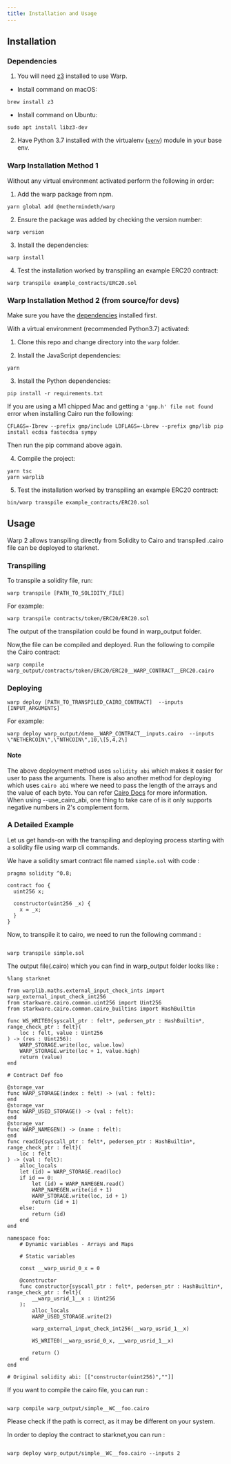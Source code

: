 ```yaml
---
title: Installation and Usage
---
```


## Installation

### Dependencies

1. You will need [z3](https://github.com/Z3Prover/z3) installed to use Warp.

- Install command on macOS:

```
brew install z3
```

- Install command on Ubuntu:

```
sudo apt install libz3-dev
```

2. Have Python 3.7 installed with the virtualenv ([`venv`](https://docs.python.org/3/library/venv.html)) module in your base env.

### Warp Installation Method 1

Without any virtual environment activated perform the following in order:

1. Add the warp package from npm.

```
yarn global add @nethermindeth/warp
```

2. Ensure the package was added by checking the version number:

```
warp version
```

3. Install the dependencies:

```
warp install
```

4. Test the installation worked by transpiling an example ERC20 contract:

```
warp transpile example_contracts/ERC20.sol
```

### Warp Installation Method 2 (from source/for devs)

Make sure you have the [dependencies](#dependencies) installed first.

With a virtual environment (recommended Python3.7) activated:

1. Clone this repo and change directory into the `warp` folder.

2. Install the JavaScript dependencies:

```
yarn
```

3. Install the Python dependencies:

```
pip install -r requirements.txt
```

If you are using a M1 chipped Mac and getting a `'gmp.h' file not found` error when installing Cairo run the following:

```
CFLAGS=-Ibrew --prefix gmp/include LDFLAGS=-Lbrew --prefix gmp/lib pip install ecdsa fastecdsa sympy
```

Then run the pip command above again.

4. Compile the project:

```
yarn tsc
yarn warplib
```

5. Test the installation worked by transpiling an example ERC20 contract:

```
bin/warp transpile example_contracts/ERC20.sol
```

## Usage

Warp 2 allows transpiling directly from Solidity to Cairo and transpiled .cairo file can be deployed to starknet.

### Transpiling

To transpile a solidity file, run:

```
warp transpile [PATH_TO_SOLIDITY_FILE]
```

For example:

```
warp transpile contracts/token/ERC20/ERC20.sol
```

The output of the transpilation could be found in warp_output folder.

Now,the file can be compiled and deployed. Run the following to compile the Cairo contract:

```
warp compile warp_output/contracts/token/ERC20/ERC20__WARP_CONTRACT__ERC20.cairo
```

### Deploying

```
warp deploy [PATH_TO_TRANSPILED_CAIRO_CONTRACT]  --inputs  [INPUT_ARGUMENTS]
```

For example:

```
warp deploy warp_output/demo__WARP_CONTRACT__inputs.cairo  --inputs  \"NETHERCOIN\",\"NTHCOIN\",10,\[5,4,2\]
```

#### Note

The above deployment method uses `solidity abi` which makes it easier for user to pass the arguments. There is also another method
for deploying which uses `cairo abi` where we need to pass the length of the arrays and the value of each byte. You can refer [Cairo Docs](https://www.cairo-lang.org/docs/) for more information.
When using --use_cairo_abi, one thing to take care of is it only supports negative numbers in 2's complement form.

### A Detailed Example

Let us get hands-on with the transpiling and deploying process starting with a solidity file using warp cli commands.

We have a solidity smart contract file named `simple.sol` with code :

```
pragma solidity ^0.8;

contract foo {
  uint256 x;

  constructor(uint256 _x) {
    x = _x;
  }
}
```

Now, to transpile it to cairo, we need to run the following command :

```

warp transpile simple.sol

```

The output file(.cairo) which you can find in warp_output folder looks like :

```
%lang starknet

from warplib.maths.external_input_check_ints import warp_external_input_check_int256
from starkware.cairo.common.uint256 import Uint256
from starkware.cairo.common.cairo_builtins import HashBuiltin

func WS_WRITE0{syscall_ptr : felt*, pedersen_ptr : HashBuiltin*, range_check_ptr : felt}(
    loc : felt, value : Uint256
) -> (res : Uint256):
    WARP_STORAGE.write(loc, value.low)
    WARP_STORAGE.write(loc + 1, value.high)
    return (value)
end

# Contract Def foo

@storage_var
func WARP_STORAGE(index : felt) -> (val : felt):
end
@storage_var
func WARP_USED_STORAGE() -> (val : felt):
end
@storage_var
func WARP_NAMEGEN() -> (name : felt):
end
func readId{syscall_ptr : felt*, pedersen_ptr : HashBuiltin*, range_check_ptr : felt}(
    loc : felt
) -> (val : felt):
    alloc_locals
    let (id) = WARP_STORAGE.read(loc)
    if id == 0:
        let (id) = WARP_NAMEGEN.read()
        WARP_NAMEGEN.write(id + 1)
        WARP_STORAGE.write(loc, id + 1)
        return (id + 1)
    else:
        return (id)
    end
end

namespace foo:
    # Dynamic variables - Arrays and Maps

    # Static variables

    const __warp_usrid_0_x = 0

    @constructor
    func constructor{syscall_ptr : felt*, pedersen_ptr : HashBuiltin*, range_check_ptr : felt}(
        __warp_usrid_1__x : Uint256
    ):
        alloc_locals
        WARP_USED_STORAGE.write(2)

        warp_external_input_check_int256(__warp_usrid_1__x)

        WS_WRITE0(__warp_usrid_0_x, __warp_usrid_1__x)

        return ()
    end
end

# Original solidity abi: [["constructor(uint256)",""]]

```

If you want to compile the cairo file, you can run :

```

warp compile warp_output/simple__WC__foo.cairo

```

Please check if the path is correct, as it may be different on your system.

In order to deploy the contract to starknet,you can run :

```

warp deploy warp_output/simple__WC__foo.cairo --inputs 2

```
